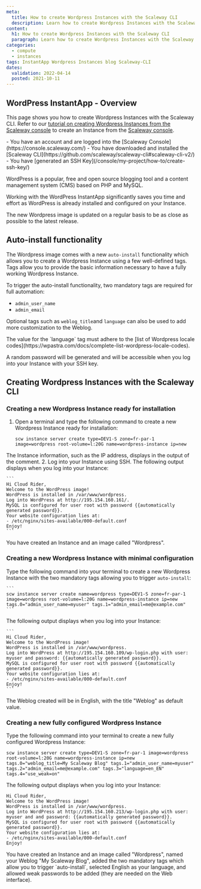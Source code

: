 ```yaml
---
meta:
  title: How to create Wordpress Instances with the Scaleway CLI 
  description: Learn how to create Wordpress Instances with the Scaleway CLI 
content:
  h1: How to create Wordpress Instances with the Scaleway CLI 
  paragraph: Learn how to create Wordpress Instances with the Scaleway CLI 
categories:
  - compute
  - instances
tags: InstantApp Wordpress Instances blog Scaleway-CLI 
dates:
  validation: 2022-04-14
  posted: 2021-10-11
---
```



## WordPress InstantApp - Overview

This page shows you how to create Wordpress Instances with the Scaleway CLI. Refer to our [tutorial on creating Wordpress Instances from the Scaleway console](/tutorials/wordpress-instantapp/) to create an Instance from the [Scaleway console](https://console.scaleway.com/). 

<Message type="requirement">
  - You have an account and are logged into the [Scaleway Console](https://console.scaleway.com/)
  - You have downloaded and installed the [Scaleway CLI](https://github.com/scaleway/scaleway-cli#scaleway-cli-v2/)
  - You have [generated an SSH Key](/console/my-project/how-to/create-ssh-key/)
</Message>


WordPress is a popular, free and open source blogging tool and a content management system (CMS) based on PHP and MySQL.

Working with the WordPress InstantApp significantly saves you time and effort as WordPress is already installed and configured on your Instance. 

The new Wordpress image is updated on a regular basis to be as close as possible to the latest release. 

## Auto-install functionality

The Wordpress image comes with a new `auto-install` functionality which allows you to create a Wordpress Instance using a few well-defined tags. 
Tags allow you to provide the basic information necessary to have a fully working Wordpress Instance. 

To trigger the auto-install functionality, two mandatory tags are required for full automation: 

- `admin_user_name`
- `admin_email`


Optional tags such as `weblog_title`and `language` can also be used to add more customization to the Weblog. 

<Message type="note">
  The value for the `language` tag must adhere to the [list of Wordpress locale codes](https://wpastra.com/docs/complete-list-wordpress-locale-codes).
</Message>

A random password will be generated and will be accessible when you log into your Instance with your SSH key.

## Creating Wordpress Instances with the Scaleway CLI 


### Creating a new Wordpress Instance ready for installation


1. Open a terminal and type the following command to create a new Wordpress Instance ready for installation: 
    ```
    scw instance server create type=DEV1-S zone=fr-par-1 image=wordpress root-volume=l:20G name=wordpress-instance ip=new 
    ```

  The Instance information, such as the IP address, displays in the output of the comment. 
2. Log into your Instance using SSH. 
  The following output displays when you log into your Instance: 

    ```
    Hi Cloud Rider,
    Welcome to the WordPress image!
    WordPress is installed in /var/www/wordpress.
    Log into WordPress at http://195.154.160.161/.
    MySQL is configured for user root with password {{automatically generated password}}.
    Your website configuration lies at:
    - /etc/nginx/sites-available/000-default.conf
    Enjoy!
    ```

<Message type="note">
  You have created an Instance and an image called "Wordpress". 
</Message>

### Creating a new Wordpress Instance with minimal configuration


Type the following command into your terminal to create a new Wordpress Instance with the two mandatory tags allowing you to trigger `auto-install`: 

    ```
    scw instance server create name=wordpress type=DEV1-S zone=fr-par-1 image=wordpress root-volume=l:20G name=wordpress-instance ip=new tags.0="admin_user_name=myuser" tags.1="admin_email=me@example.com"
    ```
The following output displays when you log into your Instance: 

    ```
    Hi Cloud Rider,
    Welcome to the WordPress image!
    WordPress is installed in /var/www/wordpress.
    Log into WordPress at http://195.154.160.109/wp-login.php with user: myuser and password: {{automatically generated password}}.
    MySQL is configured for user root with password {{automatically generated password}}.
    Your website configuration lies at:
    - /etc/nginx/sites-available/000-default.conf
    Enjoy!
    ```

<Message type="note">
  The Weblog created will be in English, with the title "Weblog" as default value.
</Message>


### Creating a new fully configured Wordpress Instance 

Type the following command into your terminal to create a new fully configured Wordpress Instance: 

  ```
  scw instance server create type=DEV1-S zone=fr-par-1 image=wordpress root-volume=l:20G name=wordpress-instance ip=new tags.0="weblog_title=My Scaleway Blog" tags.1="admin_user_name=myuser" tags.2="admin_email=me@example.com" tags.3="language=en_EN" tags.4="use_weak=on"
  ```
The following output displays when you log into your Instance:

  ```
  Hi Cloud Rider,
  Welcome to the WordPress image!
  WordPress is installed in /var/www/wordpress.
  Log into WordPress at http://195.154.160.213/wp-login.php with user: myuser and and password: {{automatically generated password}}.
  MySQL is configured for user root with password {{automatically generated password}}.
  Your website configuration lies at:
  - /etc/nginx/sites-available/000-default.conf
  Enjoy!
  ```

<Message type="note">
  You have created an Instance and an image called "Wordpress", named your Weblog "My Scaleway Blog", added the two mandatory tags which allow you to trigger `auto-install`, selected English as your language, and allowed weak passwords to be added (they are needed on the Web interface).
</Message>
